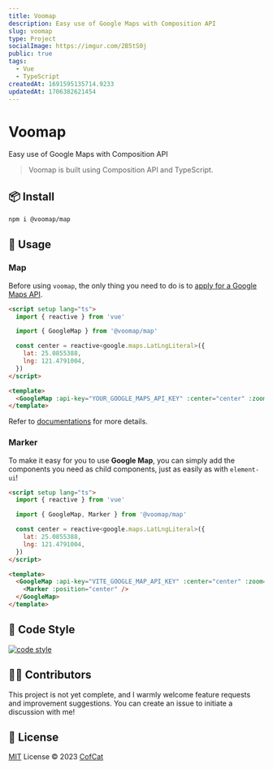 ```yaml
---
title: Voomap
description: Easy use of Google Maps with Composition API
slug: voomap
type: Project
socialImage: https://imgur.com/2B5tS0j
public: true
tags:
  - Vue
  - TypeScript
createdAt: 1691595135714.9233
updatedAt: 1706382621454
---
```


# Voomap

Easy use of Google Maps with Composition API

> Voomap is built using Composition API and TypeScript.

## 📦 Install

```bash
npm i @voomap/map
```

## 🦄 Usage

### Map

Before using `voomap`, the only thing you need to do is to [apply for a Google Maps API](https://developers.google.com/maps/documentation/javascript/get-api-key).

```html
<script setup lang="ts">
  import { reactive } from 'vue'

  import { GoogleMap } from '@voomap/map'

  const center = reactive<google.maps.LatLngLiteral>({
    lat: 25.0855388,
    lng: 121.4791004,
  })
</script>

<template>
  <GoogleMap :api-key="YOUR_GOOGLE_MAPS_API_KEY" :center="center" :zoom="11" />
</template>
```

Refer to [documentations](https://voomap.vercel.app/) for more details.

### Marker

To make it easy for you to use **Google Map**, you can simply add the components you need as child components, just as easily as with `element-ui`!

```html
<script setup lang="ts">
  import { reactive } from 'vue'

  import { GoogleMap, Marker } from '@voomap/map'

  const center = reactive<google.maps.LatLngLiteral>({
    lat: 25.0855388,
    lng: 121.4791004,
  })
</script>

<template>
  <GoogleMap :api-key="VITE_GOOGLE_MAP_API_KEY" :center="center" :zoom="11">
    <Marker :position="center" />
  </GoogleMap>
</template>
```

## 📃 Code Style

[![code style](https://antfu.me/badge-code-style.svg)](https://github.com/antfu/eslint-config)

## 👨‍🚀 Contributors

This project is not yet complete, and I warmly welcome feature requests and improvement suggestions. You can create an issue to initiate a discussion with me!

## 📄 License

[MIT](./LICENSE) License &copy; 2023 [CofCat](https://github.com/CofCat456)

